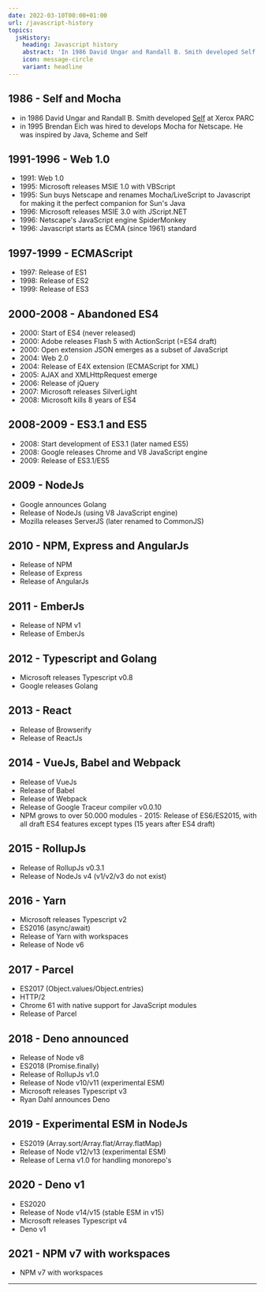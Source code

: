 ```yaml
---
date: 2022-03-10T00:00+01:00
url: /javascript-history
topics:
  jsHistory:
    heading: Javascript history
    abstract: 'In 1986 David Ungar and Randall B. Smith developed Self at Xerox PARC. Inspired by Java, Scheme and Self Brendan Eich created Javascript in 1995.'
    icon: message-circle
    variant: headline
---
```

## 1986 - Self and Mocha

* in 1986 David Ungar and Randall B. Smith developed [Self](https://handbook.selflanguage.org/4.5/intro.html) at Xerox PARC
* in 1995 Brendan Eich was hired to develops Mocha for Netscape. He was inspired by Java, Scheme and Self

## 1991-1996 - Web 1.0

* 1991: Web 1.0
* 1995: Microsoft releases MSIE 1.0 with VBScript
* 1995: Sun buys Netscape and renames Mocha/LiveScript to Javascript for making it the perfect companion for Sun's Java
* 1996: Microsoft releases MSIE 3.0 with JScript.NET
* 1996: Netscape's JavaScript engine SpiderMonkey
* 1996: Javascript starts as ECMA (since 1961) standard

## 1997-1999 - ECMAScript

* 1997: Release of ES1
* 1998: Release of ES2
* 1999: Release of ES3

## 2000-2008 - Abandoned ES4

* 2000: Start of ES4 (never released)
* 2000: Adobe releases Flash 5 with ActionScript (=ES4 draft)
* 2000: Open extension JSON emerges as a subset of JavaScript
* 2004: Web 2.0
* 2004: Release of E4X extension (ECMAScript for XML)
* 2005: AJAX and XMLHttpRequest emerge
* 2006: Release of jQuery
* 2007: Microsoft releases SilverLight
* 2008: Microsoft kills 8 years of ES4

## 2008-2009 - ES3.1 and ES5

* 2008: Start development of ES3.1 (later named ES5)
* 2008: Google releases Chrome and V8 JavaScript engine
* 2009: Release of ES3.1/ES5

## 2009 - NodeJs

* Google announces Golang
* Release of NodeJs (using V8 JavaScript engine)
* Mozilla releases ServerJS (later renamed to CommonJS)

## 2010 - NPM, Express and AngularJs

* Release of NPM
* Release of Express
* Release of AngularJs

## 2011 - EmberJs

* Release of NPM v1
* Release of EmberJs

## 2012 - Typescript and Golang

* Microsoft releases Typescript v0.8
* Google releases Golang

## 2013 - React

* Release of Browserify
* Release of ReactJs

## 2014 - VueJs, Babel and Webpack

* Release of VueJs
* Release of Babel
* Release of Webpack
* Release of Google Traceur compiler v0.0.10
* NPM grows to over 50.000 modules - 2015: Release of ES6/ES2015, with all draft ES4 features except types (15 years after ES4 draft)

## 2015 - RollupJs

* Release of RollupJs v0.3.1
* Release of NodeJs v4 (v1/v2/v3 do not exist)

## 2016 - Yarn

* Microsoft releases Typescript v2
* ES2016 (async/await)
* Release of Yarn with workspaces
* Release of Node v6

## 2017 - Parcel

* ES2017 (Object.values/Object.entries)
* HTTP/2
* Chrome 61 with native support for JavaScript modules
* Release of Parcel

## 2018 - Deno announced

* Release of Node v8
* ES2018 (Promise.finally)
* Release of RollupJs v1.0
* Release of Node v10/v11 (experimental ESM)
* Microsoft releases Typescript v3
* Ryan Dahl announces Deno

## 2019 - Experimental ESM in NodeJs

* ES2019 (Array.sort/Array.flat/Array.flatMap)
* Release of Node v12/v13 (experimental ESM)
* Release of Lerna v1.0 for handling monorepo's

## 2020 - Deno v1

* ES2020
* Release of Node v14/v15 (stable ESM in v15)
* Microsoft releases Typescript v4
* Deno v1

## 2021 - NPM v7 with workspaces

* NPM v7 with workspaces

---
